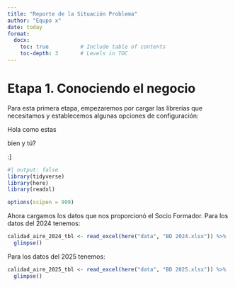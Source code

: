 ```yaml
---
title: "Reporte de la Situación Problema"
author: "Equpo x"
date: today
format:
  docx:
    toc: true          # Include table of contents
    toc-depth: 3       # Levels in TOC
---
```


# Etapa 1. Conociendo el negocio

Para esta primera etapa, empezaremos por cargar las librerías que necesitamos y establecemos algunas opciones de configuración:

Hola como estas

bien y tú?

:]

```r
#| output: false
library(tidyverse)
library(here)
library(readxl)

options(scipen = 999)
```
Ahora cargamos los datos que nos proporcionó el Socio Formador. Para los datos del 2024 tenemos:
```r
calidad_aire_2024_tbl <- read_excel(here("data", "BD 2024.xlsx")) %>%
  glimpse()
```
Para los datos del 2025 tenemos:
```r
calidad_aire_2025_tbl <- read_excel(here("data", "BD 2025.xlsx")) %>%
  glimpse()
```


